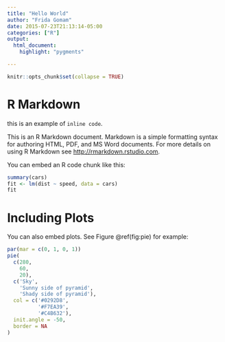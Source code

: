 ```yaml
---
title: "Hello World"
author: "Frida Gomam"
date: 2015-07-23T21:13:14-05:00
categories: ["R"]
output:
  html_document:
    highlight: "pygments"

---
```


```r
knitr::opts_chunk$set(collapse = TRUE)
```

# R Markdown

this is an example of `inline code`.

This is an R Markdown document. Markdown is a simple formatting syntax for authoring HTML, PDF, and MS Word documents. For more details on using R Markdown see <http://rmarkdown.rstudio.com>.

You can embed an R code chunk like this:

```r
summary(cars)
fit <- lm(dist ~ speed, data = cars)
fit
```

# Including Plots

You can also embed plots. See Figure \@ref(fig:pie) for example:

```r
par(mar = c(0, 1, 0, 1))
pie(
  c(280,
    60, 
    20),
  c('Sky', 
    'Sunny side of pyramid', 
    'Shady side of pyramid'),
  col = c('#0292D8', 
          '#F7EA39', 
          '#C4B632'),
  init.angle = -50, 
  border = NA
)
```
